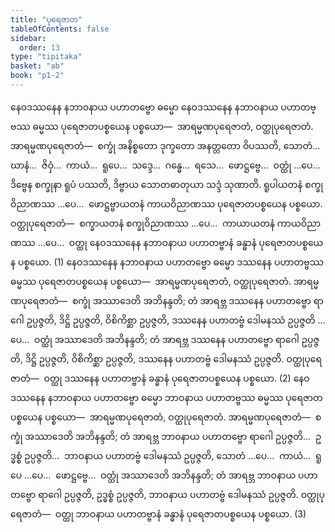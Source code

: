 ```yaml
---
title: "ပုရေဇာတ"
tableOfContents: false
sidebar:
  order: 13
type: "tipitaka"
basket: "ab"
book: "p1-2"
---
```



<DynamicBreadcrumb />

<Division number="86" book="p1-2" e="ch" v="37" p="169">

<Paragraph number="998" book="p1-2">
နေဝဒဿနေန နဘာဝနာယ ပဟာတဗ္ဗော ဓမ္မော နေဝဒဿနေန နဘာဝနာယ ပဟာတဗ္ဗဿ ဓမ္မဿ ပုရေဇာတပစ္စယေန ပစ္စယော—  အာရမ္မဏပုရေဇာတံ, ဝတ္ထုပုရေဇာတံ. <Emphasis>အာရမ္မဏပုရေဇာတံ</Emphasis>—  စက္ခုံ အနိစ္စတော ဒုက္ခတော အနတ္တတော ဝိပဿတိ, သောတံ…  ဃာနံ…  ဇိဝှံ…  ကာယံ…  ရူပေ…  သဒ္ဒေ…  ဂန္ဓေ…  ရသေ…  ဖောဋ္ဌဗ္ဗေ…  ဝတ္ထုံ …ပေ…  ဒိဗ္ဗေန စက္ခုနာ ရူပံ ပဿတိ, ဒိဗ္ဗာယ သောတဓာတုယာ သဒ္ဒံ သုဏာတိ. ရူပါယတနံ စက္ခုဝိညာဏဿ …ပေ…  ဖောဋ္ဌဗ္ဗာယတနံ ကာယဝိညာဏဿ ပုရေဇာတပစ္စယေန ပစ္စယော. <Emphasis>ဝတ္ထုပုရေဇာတံ</Emphasis>—  စက္ခာယတနံ စက္ခုဝိညာဏဿ …ပေ…  ကာယာယတနံ ကာယဝိညာဏဿ …ပေ…  ဝတ္ထု နေဝဒဿနေန နဘာဝနာယ ပဟာတဗ္ဗာနံ ခန္ဓာနံ ပုရေဇာတပစ္စယေန ပစ္စယော. (1)
</Paragraph>

<Paragraph number="999" book="p1-2">
နေဝဒဿနေန နဘာဝနာယ ပဟာတဗ္ဗော ဓမ္မော ဒဿနေန ပဟာတဗ္ဗဿ ဓမ္မဿ ပုရေဇာတပစ္စယေန ပစ္စယော—  အာရမ္မဏပုရေဇာတံ, ဝတ္ထုပုရေဇာတံ. <Emphasis>အာရမ္မဏပုရေဇာတံ</Emphasis>—  စက္ခုံ အဿာဒေတိ အဘိနန္ဒတိ; တံ အာရဗ္ဘ ဒဿနေန ပဟာတဗ္ဗော ရာဂေါ ဥပ္ပဇ္ဇတိ, ဒိဋ္ဌိ ဥပ္ပဇ္ဇတိ, ဝိစိကိစ္ဆာ ဥပ္ပဇ္ဇတိ, ဒဿနေန ပဟာတဗ္ဗံ ဒေါမနဿံ ဥပ္ပဇ္ဇတိ …ပေ…  ဝတ္ထုံ အဿာဒေတိ အဘိနန္ဒတိ; တံ အာရဗ္ဘ ဒဿနေန ပဟာတဗ္ဗော ရာဂေါ ဥပ္ပဇ္ဇတိ, ဒိဋ္ဌိ ဥပ္ပဇ္ဇတိ, ဝိစိကိစ္ဆာ ဥပ္ပဇ္ဇတိ, ဒဿနေန ပဟာတဗ္ဗံ ဒေါမနဿံ ဥပ္ပဇ္ဇတိ. ဝတ္ထုပုရေဇာတံ—  ဝတ္ထု ဒဿနေန ပဟာတဗ္ဗာနံ ခန္ဓာနံ ပုရေဇာတပစ္စယေန ပစ္စယော. (2)
</Paragraph>

<Paragraph number="1000" book="p1-2">
နေဝဒဿနေန နဘာဝနာယ ပဟာတဗ္ဗော ဓမ္မော ဘာဝနာယ ပဟာတဗ္ဗဿ ဓမ္မဿ ပုရေဇာတပစ္စယေန ပစ္စယော—  အာရမ္မဏပုရေဇာတံ, ဝတ္ထုပုရေဇာတံ. <Emphasis>အာရမ္မဏပုရေဇာတံ</Emphasis>—  စက္ခုံ အဿာဒေတိ အဘိနန္ဒတိ; တံ အာရဗ္ဘ ဘာဝနာယ ပဟာတဗ္ဗော ရာဂေါ ဥပ္ပဇ္ဇတိ…  ဥဒ္ဓစ္စံ ဥပ္ပဇ္ဇတိ…  ဘာဝနာယ ပဟာတဗ္ဗံ ဒေါမနဿံ ဥပ္ပဇ္ဇတိ, သောတံ …ပေ…  ကာယံ…  ရူပေ …ပေ…  ဖောဋ္ဌဗ္ဗေ…  ဝတ္ထုံ အဿာဒေတိ အဘိနန္ဒတိ; တံ အာရဗ္ဘ ဘာဝနာယ ပဟာတဗ္ဗော ရာဂေါ ဥပ္ပဇ္ဇတိ, ဥဒ္ဓစ္စံ ဥပ္ပဇ္ဇတိ, ဘာဝနာယ ပဟာတဗ္ဗံ ဒေါမနဿံ ဥပ္ပဇ္ဇတိ. <Emphasis>ဝတ္ထုပုရေဇာတံ</Emphasis>—  ဝတ္ထု ဘာဝနာယ ပဟာတဗ္ဗာနံ ခန္ဓာနံ ပုရေဇာတပစ္စယေန ပစ္စယော. (3)
</Paragraph>
</Division>